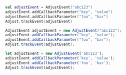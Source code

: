 <Tabs>
<Tab title="Kotlin" sync="kotlin">

```kotlin
val adjustEvent = AdjustEvent("abc123")
adjustEvent.addCallbackParameter("key", "value")
adjustEvent.addCallbackParameter("foo", "bar")
Adjust.trackEvent(adjustEvent)
```

</Tab>

<Tab title="Java" sync="java">

```java
AdjustEvent adjustEvent = new AdjustEvent("abc123");
adjustEvent.addCallbackParameter("key", "value");
adjustEvent.addCallbackParameter("foo", "bar");
Adjust.trackEvent(adjustEvent);
```
</Tab>

<Tab title="Javascript" sync="js">

```js
let adjustEvent = new AdjustEvent('abc123');
adjustEvent.addCallbackParameter('key', 'value');
adjustEvent.addCallbackParameter('foo', 'bar');
Adjust.trackEvent(adjustEvent);
```

</Tab>
</Tabs>
